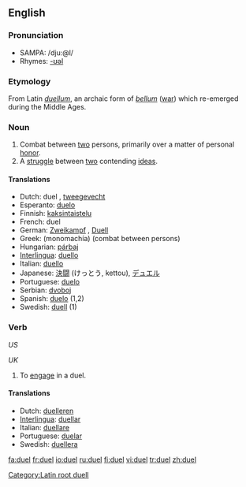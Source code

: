 ==English==

===Pronunciation===
*SAMPA: /dju:@l/
*Rhymes: [[Rhymes:English:-ʊəl|-ʊəl]]

===Etymology===
From Latin ''[[duellum]]'', an archaic form of ''[[bellum]]'' ([[war]]) which re-emerged during the Middle Ages.

===Noun===
{{en-noun}}

# Combat between [[two]] persons, primarily over a matter of personal [[honor]].
# A [[struggle]] between [[two]] contending [[idea]]s.

====Translations====
*Dutch: duel {{n}}, [[tweegevecht]] {{n}}
*Esperanto: [[duelo]]
*Finnish: [[kaksintaistelu]]
*French: duel {{m}}
*German: [[Zweikampf]] {{m}}, [[Duell]] {{n}}
*Greek: {{t|el|μονομαχία|f}} (monomachía) (combat between persons)
*Hungarian: [[párbaj]]
*[[Interlingua]]: [[duello]]
*Italian: [[duello]] {{m}}
*Japanese: [[決闘]] (けっとう, kettou), [[デュエル]]
*Portuguese: [[duelo]] {{m}}
*Serbian: [[dvoboj]]
*Spanish: [[duelo]] {{m}} (1,2)
*Swedish: [[duell]] {{c}} (1)

===Verb===
{{en-verb|duels|dueling|dueled}} ''US''

{{en-verb|duels|duelling|duelled}} ''UK''

# To [[engage]] in a duel.

====Translations====
*Dutch: [[duelleren]]
*[[Interlingua]]: [[duellar]]
*Italian: [[duellare]]
*Portuguese: [[duelar]]
*Swedish: [[duellera]]

[[Category:Latin root duell]]

[[fa:duel]]
[[fr:duel]]
[[io:duel]]
[[ru:duel]]
[[fi:duel]]
[[vi:duel]]
[[tr:duel]]
[[zh:duel]]